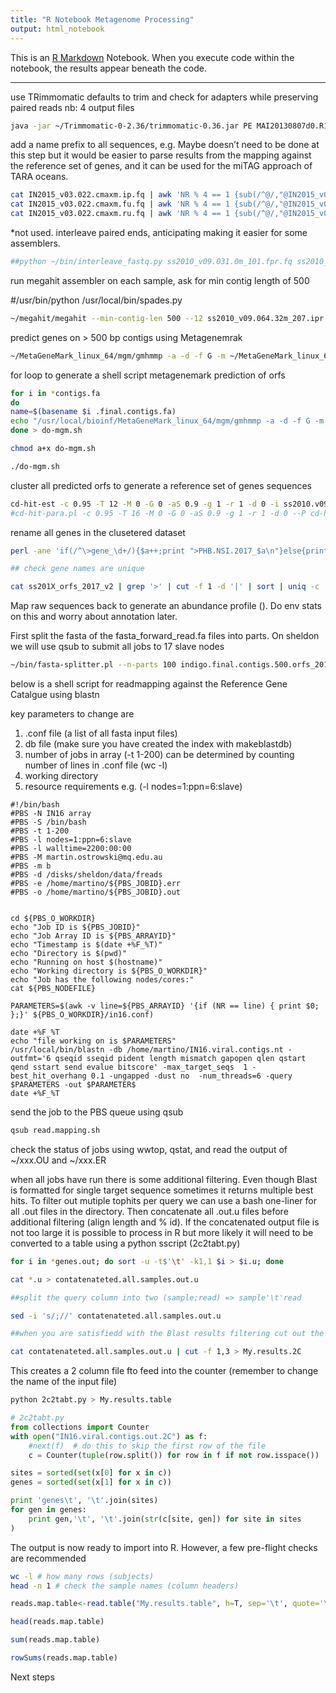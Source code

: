 ```yaml
---
title: "R Notebook Metagenome Processing"
output: html_notebook
---
```


This is an [R Markdown](http://rmarkdown.rstudio.com) Notebook. When you execute code within the notebook, the results appear beneath the code. 

***

use TRimmomatic defaults to trim and check for adapters while preserving paired reads
nb: 4 output files

```bash
java -jar ~/Trimmomatic-0-2.36/trimmomatic-0.36.jar PE MAI20130807d0.R1.fq.gz MAI20130807d0.R2.fq.gz MAI20130807d0.fp.fq.gz MAI20130807d0.fu.fq.gz MAI20130807d0.rp.fq.gz MAI20130807d0.ru.fq.gz ILLUMINACLIP:/Users/mostrowski/Downloads/Trimmomatic-0-2.36/adapters/NexteraPE-PE.fa:2:30:10 LEADING:3 TRAILING:3 SLIDINGWINDOW:4:15 MINLEN:36;
```
add a name prefix to all sequences, e.g. Maybe doesn't need to be done at this step but it would be easier to parse results from the mapping against the reference set of genes, and it can be used for the miTAG approach of TARA oceans.

```bash
cat IN2015_v03.022.cmaxm.ip.fq | awk 'NR % 4 == 1 {sub(/^@/,"@IN2015_v03.022.cmaxm;")} {print}' | gzip -c > IN2015_v03.022.cmaxm.ipr.fq.gz;
cat IN2015_v03.022.cmaxm.fu.fq | awk 'NR % 4 == 1 {sub(/^@/,"@IN2015_v03.022.cmaxm;")} {print}' | gzip -c > IN2015_v03.022.cmaxm.fur.fq.gz;
cat IN2015_v03.022.cmaxm.ru.fq | awk 'NR % 4 == 1 {sub(/^@/,"@IN2015_v03.022.cmaxm;")} {print}' | gzip -c > IN2015_v03.022.cmaxm.rur.fq.gz;
```
*not used. interleave paired ends, anticipating making it easier for some assemblers.
```bash
##python ~/bin/interleave_fastq.py ss2010_v09.031.0m_101.fpr.fq ss2010_v09.031.0m_101.rpr.fq > ss2010_v09.031.0m_101.ipr.fq; 
```
run megahit assembler on each sample, ask for min contig length of 500


#/usr/bin/python /usr/local/bin/spades.py

```bash
~/megahit/megahit --min-contig-len 500 --12 ss2010_v09.064.32m_207.ipr.fq -r ss2010_v09.064.32m_207.fur.fq,ss2010_v09.064.32m_207.rur.fq -o ss2010_v09.064.32m_207
```
predict genes on > 500 bp contigs using Metagenemrak

```bash
~/MetaGeneMark_linux_64/mgm/gmhmmp -a -d -f G -m ~/MetaGeneMark_linux_64/mgm/MetaGeneMark_v1.mod ss2010_v09.031.0m_101/final.contigs.fa.500.fasta -o ss2010_v09.031.0m_101/ss2010_v09.031.0m_101.gff -D ss2010_v09.031.0m_101/ss2010_v09.031.0m_101.orfs.nt;
```


for loop to generate a shell script metagenemark prediction of orfs

```bash
for i in *contigs.fa
do
name=$(basename $i .final.contigs.fa)
echo "/usr/local/bioinf/MetaGeneMark_linux_64/mgm/gmhmmp -a -d -f G -m /usr/local/bioinf/MetaGeneMark_linux_64/mgm/MetaGeneMark_v1.mod $name.final.contigs.fa -D $name.contigs.fa.orfs.nt -A $name.contigs.fa.orfs.aa;"
done > do-mgm.sh

chmod a+x do-mgm.sh

./do-mgm.sh
```

cluster all predicted orfs to generate a reference set of genes sequences
```bash
cd-hit-est -c 0.95 -T 12 -M 0 -G 0 -aS 0.9 -g 1 -r 1 -d 0 -i ss2010.v09.orfs.nt -o ss2010.v09.orfs_
#cd-hit-para.pl -c 0.95 -T 16 -M 0 -G 0 -aS 0.9 -g 1 -r 1 -d 0 --P cd-hit-est --S 32 ***** --Q 8 --T SGE##cluster all predicted orfs to generate a reference set of genes sequences
```

rename all genes in the clusetered dataset

```bash
perl -ane 'if(/^\>gene_\d+/){$a++;print ">PHB.NSI.2017_$a\n"}else{print;}' test.fa

## check gene names are unique

cat ss201X_orfs_2017_v2 | grep '>' | cut -f 1 -d '|' | sort | uniq -c
```
Map raw sequences back to generate an abundance profile (). Do env stats on this and worry about annotation later.   

First split the fasta of the fasta_forward_read.fa files into parts. On sheldon we will use qsub to submit all jobs to 17 slave nodes

```bash

~/bin/fasta-splitter.pl --n-parts 100 indigo.final.contigs.500.orfs_2016.fna
```

below is a shell script for readmapping against the Reference Gene Catalgue using blastn

key parameters to change are 

1. .conf file (a list of all fasta input files)
2. db file (make sure you have created the index with makeblastdb)
2. number of jobs in array (-t 1-200) can be determined by counting number of lines in .conf file (wc -l)
3. working directory
4. resource requirements e.g. (-l nodes=1:ppn=6:slave)

```shell.script
#!/bin/bash
#PBS -N IN16 array
#PBS -S /bin/bash
#PBS -t 1-200
#PBS -l nodes=1:ppn=6:slave
#PBS -l walltime=2200:00:00
#PBS -M martin.ostrowski@mq.edu.au
#PBS -m b
#PBS -d /disks/sheldon/data/freads
#PBS -e /home/martino/${PBS_JOBID}.err
#PBS -o /home/martino/${PBS_JOBID}.out


cd ${PBS_O_WORKDIR}
echo "Job ID is ${PBS_JOBID}"
echo "Job Array ID is ${PBS_ARRAYID}"
echo "Timestamp is $(date +%F_%T)"
echo "Directory is $(pwd)"
echo "Running on host $(hostname)"
echo "Working directory is ${PBS_O_WORKDIR}"
echo "Job has the following nodes/cores:"
cat ${PBS_NODEFILE}

PARAMETERS=$(awk -v line=${PBS_ARRAYID} '{if (NR == line) { print $0; };}' ${PBS_O_WORKDIR}/in16.conf)

date +%F_%T
echo "file working on is $PARAMETERS"
/usr/local/bin/blastn -db /home/martino/IN16.viral.contigs.nt -outfmt='6 qseqid sseqid pident length mismatch gapopen qlen qstart qend sstart send evalue bitscore' -max_target_seqs  1 -best_hit_overhang 0.1 -ungapped -dust no  -num_threads=6 -query $PARAMETERS -out $PARAMETER$
date +%F_%T

```

send the job to the PBS queue using qsub

```bash
qsub read.mapping.sh
```

check the status of jobs using wwtop, qstat, and read the output of ~/xxx.OU and ~/xxx.ER

when all jobs have run there is some additional filtering.  Even though Blast is formatted for single target sequence sometimes it returns multiple best hits. To filter out mutiple tophits per query we can use a bash one-liner for all .out files in the directory. Then concatenate all .out.u files before additional filtering (align length and % id). If the concatenated output file is not too large it is possible to process in R but more likely it will need to be converted to a table using a python sscript (2c2tabt.py)

```bash
for i in *genes.out; do sort -u -t$'\t' -k1,1 $i > $i.u; done

cat *.u > contatenateted.all.samples.out.u

##split the query column into two (sample;read) => sample'\t'read

sed -i 's/;//' contatenateted.all.samples.out.u

##when you are satisfiedd with the Blast results filtering cut out the two columns needed to make an abundance table

cat contatenateted.all.samples.out.u | cut -f 1,3 > My.results.2C
```
This creates a 2 column file fto feed into the counter (remember to change the name of the input file)


```bash
python 2c2tabt.py > My.results.table
```

```python
# 2c2tabt.py
from collections import Counter
with open("IN16.viral.contigs.out.2C") as f:
    #next(f)  # do this to skip the first row of the file
    c = Counter(tuple(row.split()) for row in f if not row.isspace())

sites = sorted(set(x[0] for x in c))
genes = sorted(set(x[1] for x in c))

print 'genes\t', '\t'.join(sites)
for gen in genes:
    print gen,'\t', '\t'.join(str(c[site, gen]) for site in sites
)
```

The output is now ready to import into R. However, a few pre-flight checks are recommended


```bash

wc -l # how many rows (subjects)
head -n 1 # check the sample names (column headers)

```


```r
reads.map.table<-read.table("My.results.table", h=T, sep='\t', quote='\"', row.names=1)

head(reads.map.table)

sum(reads.map.table)

rowSums(reads.map.table)

```


Next steps









